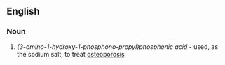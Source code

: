 ==English==

===Noun===
{{wikipedia}}
{{en-noun|sg=[[pamidronic]] [[acid]]|-}}

#{{organic chemistry}} ''(3-amino-1-hydroxy-1-phosphono-propyl)phosphonic acid'' - used, as the sodium salt, to treat [[osteoporosis]]